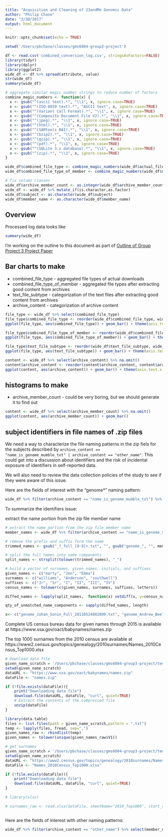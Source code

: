 ```yaml
---
title: "Acquisition and Cleaning of 23andMe Genomic Data"
author: "Philip Chase"
date: "3/30/2017"
output: html_document
---
```


```r
knitr::opts_chunk$set(echo = TRUE)
```

```r
setwd('/Users/pbchase/classes/gms6804-group3-project')

df <- read.csv('combined_conversion_log.csv', stringsAsFactors=FALSE)
library(tidyr)
library(dplyr)
library(ggplot2)
wide_df <- df %>% spread(attribute, value)
str(wide_df)
summary(wide_df)

# aggregate similar magic number strings to reduce number of factors
combine_magic_numbers <- function(x) {
  x <- gsub("^(ascii text).*", "\\1", x, ignore.case=TRUE)
  x <- gsub("^(ISO-8859 text).*", "ASCII text", x, ignore.case=TRUE)
  x <- gsub("^(Variant Call Format).*", "\\1", x, ignore.case=TRUE)
  x <- gsub("^(Composite Document File V2).*", "\\1", x, ignore.case=TRUE)
  x <- gsub("^(jpeg).*", "\\1", x, ignore.case=TRUE)
  x <- gsub("^(html).*", "\\1", x, ignore.case=TRUE)
  x <- gsub("^(SAMtools BAI).*", "\\1", x, ignore.case=TRUE)
  x <- gsub("^(bzip2).*", "\\1", x, ignore.case=TRUE)
  x <- gsub("^(gzip).*", "\\1", x, ignore.case=TRUE)
  x <- gsub("^(pdf).*", "\\1", x, ignore.case=TRUE)
  x <- gsub("^(SQLite 3.x database).*", "\\1", x, ignore.case=TRUE)
  x <- gsub("^(zip).*", "\\1", x, ignore.case=TRUE)
}

wide_df$combined_file_type <- combine_magic_numbers(wide_df$actual_file_type_from_magic_number)
wide_df$combined_file_type_of_member <- combine_magic_numbers(wide_df$member_type_from_magic_number)

# fix column classes
wide_df$archive_member_count <- as.integer(wide_df$archive_member_count)
wide_df <- wide_df %>% mutate_if(is.character,as.factor)
wide_df$subject <- as.character(wide_df$subject)
wide_df$member_name <- as.character(wide_df$member_name)
```

## Overview

Processed log data looks like 

```r
summary(wide_df)
```

I'm working on the outline to this document as part of [Outline of Group Project 3 Project Paper](https://docs.google.com/document/d/1yyQNMSXvNO_EFxaZl1pPCkoIEJf1ja5e-yg0gSh-4wU/edit#heading=h.p3laqvz708uz) 

## Bar charts to make

* combined_file_type - aggregated file types of actual downloads
* combined_file_type_of_member - aggregated file types after extracting good content from archives
* text_file_subtype - categorization of the text files after extracting good content from archives
* archive_content - categorization of archive content

```r
file_type <- wide_df %>% select(combined_file_type)
file_type$combined_file_type <- reorder(wide_df$combined_file_type, wide_df$combined_file_type, function(x) -length(x))
ggplot(file_type, aes(combined_file_type)) + geom_bar() + theme(axis.text.x = element_text(angle = 45, hjust = 1))

```

```r
file_type$combined_file_type_of_member <- reorder(wide_df$combined_file_type_of_member, wide_df$combined_file_type_of_member, function(x) -length(x))
ggplot(file_type, aes(combined_file_type_of_member)) + geom_bar() + theme(axis.text.x = element_text(angle = 45, hjust = 1))

```

```r
file_type$text_file_subtype <- reorder(wide_df$text_file_subtype, wide_df$text_file_subtype, function(x) -length(x))
ggplot(file_type, aes(text_file_subtype)) + geom_bar() + theme(axis.text.x = element_text(angle = 45, hjust = 1))

```

```r
content <- wide_df %>% select(archive_content) %>% na.omit()
content$archive_content <- reorder(content$archive_content, content$archive_content, function(x) -length(x))
ggplot(content, aes(archive_content)) + geom_bar() + theme(axis.text.x = element_text(angle = 45, hjust = 1))
```

## histograms to make

* archive_member_count - could be very boring, but we should generate it to find out

```r
content <- wide_df %>% select(archive_member_count) %>% na.omit()
ggplot(content, aes(archive_member_count)) + geom_bar()
```

## subject identifiers in file names of .zip files

We need a way to characterize the file naming patterns in the zip fiels for the subjects described by `archive_content == "name_is_genome_mumble_txt" | archive_content == "other_name"`. This could get into a discussion about identifiers and the risk of incidental exposure of identifiers in self-reported data.  

We will also need to review the data collection policies of the study to see if they were aware of this issue.

Here are the fields of interest with the "genome*" naming pattern:

```r
wide_df %>% filter(archive_content == "name_is_genome_mumble_txt") %>% select(member_name) %>% tail()
```

To summarize the identifiers issue:

extract the name portion from the zip file member name



```r
# extract the name portion from the zip file member name
member_names <- wide_df %>% filter(archive_content == "name_is_genome_mumble_txt") %>% select(member_name) %>% head()

# remove the prefix and suffix form the name
trimmed_names <- gsub("_?_full_[0-9]+.txt", "", gsub("genome_", "", member_names$member_name, ignore.case=TRUE), ignore.case=TRUE)

# split the full names into name components
split_names <- strsplit(tolower(trimmed_names), "_")

# build a vector of surnames, given_names, initials, and suffixes
given_names <- c("marty", "Jen", "Emma")
surnames <- c("williams", "Anderson", "southwell")
suffixes <- c("Jr", "Sr", "I", "II", "III", "IV")
census_names <- tolower(c(given_names, surnames, suffixes, letters))

diffed_names <- lapply(split_names,  function(x) setdiff(x, y=census_names))

qty_of_unmatched_name_components <- sapply(diffed_names, length)

x<- c("genome_Juhan_Sonin_Full_20110524082809.txt", "genome_Andrew_Beeler_Full_20160320135452.txt")
```

Complete US census bureau data for given names through 2015 is available at https://www.ssa.gov/oact/babynames/names.zip

The top 1000 surnames from the 2010 census are available at https://www2.census.gov/topics/genealogy/2010surnames/Names_2010Census_Top1000.xlsx

```r
# Download data file
given_name_scratch = '/Users/pbchase/classes/gms6804-group3-project/temp'
setwd(given_name_scratch)
dataURL <- "https://www.ssa.gov/oact/babynames/names.zip"
dataFile <- "names.zip"

if (!file.exists(dataFile)){
    print("Downloading data file")
    download.file(dataURL, dataFile, "curl", quiet=TRUE)
    # Extract the contents of the compressed file
    unzip(dataFile)
}

library(data.table)  
files <- list.files(path = given_name_scratch,pattern = ".txt")
temp <- lapply(files, fread, sep=",")
given_names_raw <- rbindlist(temp)
given_names <- tolower(unique(given_names_raw$V1))

# get surnames
given_name_scratch = '/Users/pbchase/classes/gms6804-group3-project/temp'
setwd(given_name_scratch)
dataURL <- "https://www2.census.gov/topics/genealogy/2010surnames/Names_2010Census_Top1000.xlsx"
dataFile <- "Names_2010Census_Top1000.xlsx"

if (!file.exists(dataFile)){
    print("Downloading data file")
    download.file(dataURL, dataFile, "curl", quiet=TRUE)
}

# library(xlsx)

# surnames_raw <- read.xlsx(dataFile, sheetName="2010_Top1000", start_row=4, start_column=1)



```



Here are the fields of interest with other naming patterns:

```r
wide_df %>% filter(archive_content == "other_name") %>% select(member_name)
```

